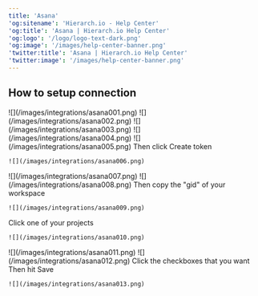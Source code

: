 ```yaml
---
title: 'Asana'
'og:sitename': 'Hierarch.io - Help Center'
'og:title': 'Asana | Hierarch.io Help Center'
'og:logo': '/logo/logo-text-dark.png'
'og:image': '/images/help-center-banner.png'
'twitter:title': 'Asana | Hierarch.io Help Center'
'twitter:image': '/images/help-center-banner.png'
---
```


## How to setup connection

<Steps>
  <Step title="Login to your Asana account" />

  <Step title="Click on your Profile icon on the top right corner">
    ![](/images/integrations/asana001.png)
  </Step>

  <Step title="Then click Settings">
    ![](/images/integrations/asana002.png)
  </Step>

  <Step title="Click &#x22;Apps&#x22;">
    ![](/images/integrations/asana003.png)
  </Step>

  <Step title="Click &#x22;Manage Developer Apps&#x22;">
    ![](/images/integrations/asana004.png)
  </Step>

  <Step title="Click &#x22;Create new token&#x22;">
    ![](/images/integrations/asana005.png)
  </Step>

  <Step title="Give it a name, tick the checkbox">
    Then click Create token

    ![](/images/integrations/asana006.png)
  </Step>

  <Step title="Click Copy">
    ![](/images/integrations/asana007.png)
  </Step>

  <Step title="Paste the Access token on the integration panel">
    ![](/images/integrations/asana008.png)
  </Step>

  <Step title="Go to https://app.asana.com/api/1.0/workspaces">
    Then copy the "gid" of your workspace

    ![](/images/integrations/asana009.png)
  </Step>

  <Step title="Go back to https://app.asana.com/0/home/">
    Click one of your projects

    ![](/images/integrations/asana010.png)
  </Step>

  <Step title="Copy your channel id from the url">
    ![](/images/integrations/asana011.png)
  </Step>

  <Step title="Paste these on the integration panel, Settings tab">
    ![](/images/integrations/asana012.png)
  </Step>

  <Step title="Go to Actions tab">
    Click the checkboxes that you want
    Then hit Save

    ![](/images/integrations/asana013.png)
  </Step>
</Steps>